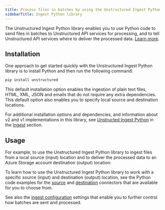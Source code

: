 ```yaml
---
title: Process files in batches by using the Unstructured Ingest Python library
sidebarTitle: Ingest Python library
---
```


The Unstructured Ingest Python library enables you to use Python code to send files in batches to Unstructured API services for processing, and to tell Unstructured API services where to deliver the processed data. [Learn more](/overview#unstructured-ingest-python).

## Installation

One approach to get started quickly with the Unstructured Ingest Python library is to install Python and then run the following command:

```bash
pip install unstructured
```

This default installation option enables the ingestion of plain text files, HTML, XML, JSON and emails that do not require any extra dependencies. This default option also enables you to specify local source and destination locations.

For additional installation options and dependencies, and information about v2 and v1 implementations in this library, see [Unstructed Ingest Python](/ingestion/overview#unstructured-ingest-python) in the [Ingest](/ingestion/overview) section.

## Usage

For example, to use the Unstructured Ingest Python library to ingest files from a local source (input) location and to deliver the processed data to an Azure Storage account destination (output) location:


<CodeGroup>

  <AzureAPIPyV2 />

  <AzureAPIPyV1 />

</CodeGroup>

To learn how to use the Unstructured Ingest Python library to work with a specific source (input) and destination (output) location, see the Python code examples for the [source](/api-reference/ingest/source-connectors/overview) and [destination](/api-reference/ingest/destination-connector/overview) connectors that are available for you to choose from.

See also the [ingest configuration](/api-reference/ingest/ingest-configuration/overview) settings that enable you to further control how batches are sent and processed.